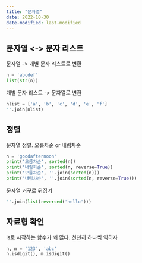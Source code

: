 ```yaml
---
title: "문자열"
date: 2022-10-30
date-modified: last-modified
---
```


## 문자열 <-> 문자 리스트

문자열 -> 개별 문자 리스트로 변환

```python
n = 'abcdef'
list(str(n))
```

개별 문자 리스트 -> 문자열로 변환

```python
nlist = ['a', 'b', 'c', 'd', 'e', 'f']
''.join(nlist)
```

## 정렬

문자열 정렬. 오름차순 or 내림차순

```python
n = 'goodafternoon'
print('오름차순', sorted(n))
print('내림차순', sorted(n, reverse=True))
print('오름차순', ''.join(sorted(n)))
print('내림차순', ''.join(sorted(n, reverse=True)))
```

문자열 거꾸로 뒤집기

```python
''.join(list(reversed('hello')))
```

## 자료형 확인

is로 시작하는 함수가 꽤 많다. 천천히 하나씩 익히자

```python
n, m = '123', 'abc'
n.isdigit(), m.isdigit()
```